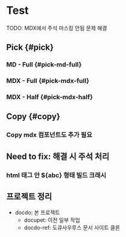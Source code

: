 
# Test

TODO: MDX에서 주석 마스킹 안됨 문제 해결

## Pick {#pick}

### MD - Full {#pick-md-full}

<Pick path="k-md" name method url />

### MDX - Full {#pick-mdx-full}

<Pick path="k-mdx" name method url />

### MDX - Half {#pick-mdx-half}

<Pick path="k-mdx_half" name method url />

## Copy {#copy}

<Copy path="k-md#before-you-begin" />

<Copy path="k-mdx#before-you-begin" />

### Copy mdx 컴포넌트도 추가 필요

## Need to fix: 해결 시 주석 처리

### html 태그 안 ${abc} 형태 빌드 크래시

## 프로젝트 정리

- docdo: 본 프로젝트
  - docupet: 이전 일부 작업
  - docdo-ref: 도큐사우루스 문서 사이트 클론
